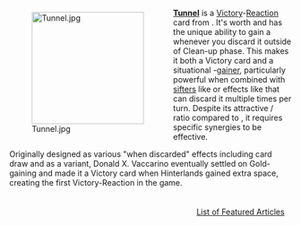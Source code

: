 <div style="float: left; margin: 0.5em 0.9em 0.4em 0;">[[File:Tunnel.jpg|200px]]</div>

'''[[Tunnel]]''' is a [[Victory]]-[[Reaction]] card from {{Set|Hinterlands}}. It's worth {{VP|2}} and has the unique ability to gain a {{Card|Gold}} whenever you discard it outside of Clean-up phase. This makes it both a Victory card and a situational {{Card|Gold}}-[[gainer]], particularly powerful when combined with [[sifting|sifters]] like {{Card|Warehouse}} or effects like {{Event|Gamble}} that can discard it multiple times per turn. Despite its attractive {{VP}}/{{Cost}} ratio compared to {{Card|Estate}}, it requires specific synergies to be effective.

Originally designed as various "when discarded" effects including card draw and as a {{Card|Witch}} variant, Donald X. Vaccarino eventually settled on Gold-gaining and made it a Victory card when Hinterlands gained extra space, creating the first Victory-Reaction in the game.

<div style="float: right; margin: 0.5em 0.9em 0.4em 0;">[[List of Featured Articles]]</div>